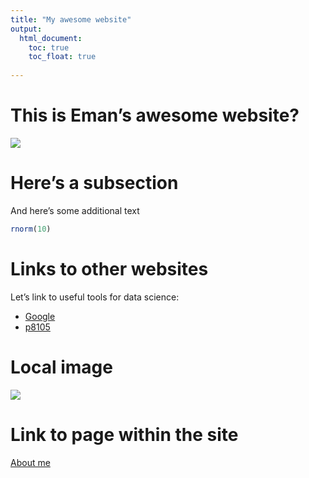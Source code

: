 ```yaml
---
title: "My awesome website"
output: 
  html_document:
    toc: true
    toc_float: true
   
---
```


# This is Eman's awesome website?

![](https://media.giphy.com/media/drXGoW1iudhKw/giphy.gif)

# Here's a subsection

And here's some additional text

```r
rnorm(10)
```


# Links to other websites

Let's link to useful tools for data science:

* [Google](https://www.google.com/)
* [p8105](https://p8105.com/)


# Local image

![](specify which folder here and xxx.jpg)

# Link to page within the site

[About me](about.html)
















